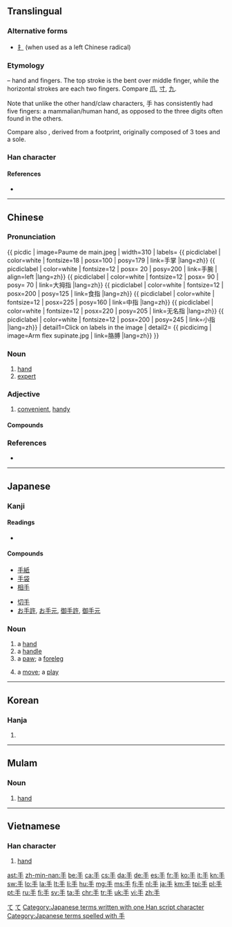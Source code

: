 {{also|爪|寸}}
==Translingual==
{{stroke order|strokes=4}}
{{stroke order|type=animate}}

===Alternative forms===
* [[扌]] (when used as a left Chinese radical)

===Etymology===
{{liushu|p}} – hand and fingers. The top stroke is the bent over middle finger, while the horizontal strokes are each two fingers. Compare [[爪]], [[寸]], [[九]].

Note that unlike the other hand/claw characters, 手 has consistently had five fingers: a mammalian/human hand, as opposed to the three digits often found in the others.

Compare also {{term|止||foot|sc=Hani}}, derived from a footprint, originally composed of 3 toes and a sole.

{{Han etyl}}

===Han character===
{{Han char|rn=64|rad=手|as=00|sn=4|four=2050<sub>0</sub>|canj=手 (Q)}}

====References====
* {{Han ref|kx=0416.280|dkj=11768|dj=0762.090|hdz=31824.010|uh=624B|ud=25163|bh=A4E2|bd=42210}}

----

==Chinese==
{{zh-forms}}

===Pronunciation===
{{zh-pron
|m=shǒu
|c=sau2
|h=pfs=sú
|mn=chhiú/siú
|mn_note=siú is literary
|ma=y
|mna=Taiwanese-The_Consonant_chh.ogg
|w=2seu
|mc=y
|oc=y
|cat=n,adj
}}

{{ picdic
| image=Paume de main.jpeg
| width=310
| labels=
{{ picdiclabel | color=white | fontsize=18 | posx=100 | posy=179 | link=手掌 |lang=zh}}
{{ picdiclabel | color=white | fontsize=12 | posx= 20 | posy=200 | link=手腕 | align=left |lang=zh}}
{{ picdiclabel | color=white | fontsize=12 | posx= 90 | posy= 70 | link=大拇指 |lang=zh}}
{{ picdiclabel | color=white | fontsize=12 | posx=200 | posy=125 | link=食指 |lang=zh}}
{{ picdiclabel | color=white | fontsize=12 | posx=225 | posy=160 | link=中指 |lang=zh}}
{{ picdiclabel | color=white | fontsize=12 | posx=220 | posy=205 | link=无名指 |lang=zh}}
{{ picdiclabel | color=white | fontsize=12 | posx=200 | posy=245 | link=小指 |lang=zh}}
| detail1=Click on labels in the image
| detail2=
{{ picdicimg | image=Arm flex supinate.jpg | link=胳膊 |lang=zh}}
}}

===Noun===
{{zh-noun}}

# [[hand]]
# [[expert]]
#: {{zh-l|高手}}

===Adjective===
{{zh-adj}}

# [[convenient]], [[handy]]
#: {{zh-l|手機/手机}}
#: {{zh-l|手冊}}

====Compounds====
{{der2
| [[手巴掌]], [[手巴掌儿]]
| [[手把手]], [[手把手儿]]
| [[手板]]
| [[手板儿]]
| [[手板係肉，手背又係肉]], [[手板係肉，手背亦係肉]]
| [[手板眼見工夫]]
| [[手板堂]]
| [[手膀]]
| [[手背]]
| [[手笔]], [[手筆]]
| [[手臂]] arm
| [[手边]], [[手边儿]]
| [[手表]]
| [[手柄]]
| [[手脖子]]
| [[手不释卷]]
| [[手册]]
| [[手抄]]
| [[手创]]
| [[手戳]], [[手戳儿]]
| [[手搭凉棚]], [[手打遮阳]]
| [[手到病除]]
| [[手到擒来]]
| [[手底下]]
| [[手电]], [[手电筒]]
| [[手段]]
| [[手法]]
| [[手风琴]]
| [[手感]]
| [[手高手低]]
| [[手稿]]
| [[手工]]
| [[手工业]]
| [[手工艺]]
| [[手硬]]
| [[手鈪]]
| [[手黑]]
| [[手狠]]
| [[手机]]
| [[手疾眼快]]
| [[手记]]
| [[手迹]]
| [[手简]]
| [[手脚]]
| [[手巾]]
| [[手紧]]
| [[手劲]], [[手劲儿]]
| [[手卷]]
| [[手绢]], [[手绢儿]]
| [[手铐]]
| [[手扣]]
| [[手快]]
| [[手辣]]
| [[手雷]]
| [[手力]]
| [[手里]]
| [[手令]]
| [[手榴弹]]
| [[手笼]]
| [[手炉]]
| [[手慢]]
| [[手忙脚乱]]
| [[手面]]
| [[手模]]
{{mid2}}
| [[手帕]]
| [[手气]]
| [[手枪]]
| [[手巧]]
| [[手勤]]
| [[手轻]]
| [[手球]]
| [[手软]], [[手軟]]
| [[手松]]
| [[手生]]
| [[手势]], [[手勢]]
| [[手书]]
| [[手术]], [[手術]]
| [[手提]]
| [[手谈]]
| [[手套]], [[手套儿]]
| [[手腕子]]
| [[手无寸铁]]
| [[手无缚鸡之力]]
| [[手舞足蹈]]
| [[手下]]
| [[手下人]]
| [[手相]]
| [[手携手]]
| [[手写]]
| [[手写体]]
| [[手心]]
| [[手续]], [[手續]]
| [[手癣]]
| [[手眼]]
| [[手痒]]
| [[手艺]]
| [[手淫]]
| [[手印]], [[手印儿]]
| [[手语]], [[手語]]
| [[手谕]]
| [[手足]]
| [[手足无措]]
| [[手札]]
| [[手閘]], [[手闸]]
| [[手掌]]
| [[手杖]]
| [[手纸]]
| [[手指]]
| [[手指甲]]
| [[手指头]]
| [[手指头肚儿]]
| [[手指字母]]
| [[手制动]]
| [[手重]]
| [[手肘]]
| [[手拙]]
| [[手镯]]
| [[手膀]]
| [[佛手瓜]]
| [[捕手]]
| [[手冊]]
| [[擺手]]
| [[單手]]
| [[二手貨]]
| [[满手]]
}}

===References===
* {{cite web
| url = http://www.mdbg.net/chindict/chindict.php?page=worddict&wdrst=0&wdqb=手
| title = 手
| work = MDBG English to Chinese dictionary ( Based on CC-CEDICT )
| language = Mandarin/English
| accessdate = 2014-02-14}}

{{zh-cat|Beginning|Anatomy}}

----

==Japanese==
{{attention|ja|missing the sense as a suffix meaning [[-er]] as in [[運転手]]}}
===Kanji===
{{ja-kanji|grade=1|rs=手00}}

====Readings====
* {{ja-readings
|goon=[[しゅ]] (shu)
|kanon=[[しゅう]] (shū)
|kun=[[て]] (te)}}

====Compounds====
{{top2}}
* [[手紙]]
* [[手袋]]
* [[相手]]
{{mid2}}
* [[切手]]
* [[お手許]], [[お手元]], [[御手許]], [[御手元]]
{{bottom}}

===Noun===
{{ja-noun|て}}

# a [[hand]]
# a [[handle]]
# a [[paw]]; a [[foreleg]]
# {{context|board games|lang=ja}} a [[move]]; a [[play]]

[[Category:1000 Japanese basic words|て]]
[[Category:ja:Anatomy|て]]
[[Category:Japanese terms written with one Han script character]]
[[Category:Japanese terms spelled with 手]]

----

==Korean==

===Hanja===
{{ko-hanja|hangeul=수|eumhun=손|mr=su|y=swu}}

# {{defn|lang=ko|sort=手00}}


----

==Mulam==

===Noun===
{{head|mlm|noun|tr=nja2}}

# [[hand]]

----

==Vietnamese==

===Han character===
{{vi-hantu|[[trì]]<!--This reading only appears in vi:Wiktionary-->, [[thủ]]|rs=手00}}

# [[hand]]

[[Category:CJKV radicals| ]]

[[ast:手]]
[[zh-min-nan:手]]
[[be:手]]
[[ca:手]]
[[cs:手]]
[[da:手]]
[[de:手]]
[[es:手]]
[[fr:手]]
[[ko:手]]
[[it:手]]
[[kn:手]]
[[sw:手]]
[[lo:手]]
[[la:手]]
[[lt:手]]
[[li:手]]
[[hu:手]]
[[mg:手]]
[[ms:手]]
[[fj:手]]
[[nl:手]]
[[ja:手]]
[[km:手]]
[[tpi:手]]
[[pl:手]]
[[pt:手]]
[[ru:手]]
[[fi:手]]
[[sv:手]]
[[ta:手]]
[[chr:手]]
[[tr:手]]
[[uk:手]]
[[vi:手]]
[[zh:手]]